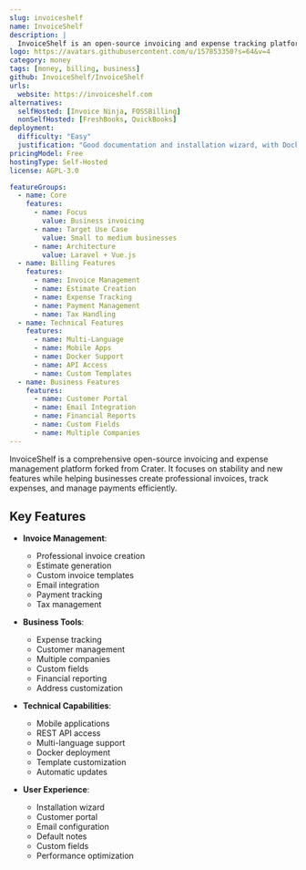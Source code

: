 ```yaml
---
slug: invoiceshelf
name: InvoiceShelf
description: |
  InvoiceShelf is an open-source invoicing and expense tracking platform that helps businesses create professional invoices, manage expenses, and track payments with comprehensive features.
logo: https://avatars.githubusercontent.com/u/157853350?s=64&v=4
category: money
tags: [money, billing, business]
github: InvoiceShelf/InvoiceShelf
urls:
  website: https://invoiceshelf.com
alternatives:
  selfHosted: [Invoice Ninja, FOSSBilling]
  nonSelfHosted: [FreshBooks, QuickBooks]
deployment:
  difficulty: "Easy"
  justification: "Good documentation and installation wizard, with Docker support available."
pricingModel: Free
hostingType: Self-Hosted
license: AGPL-3.0

featureGroups:
  - name: Core
    features:
      - name: Focus
        value: Business invoicing
      - name: Target Use Case
        value: Small to medium businesses
      - name: Architecture
        value: Laravel + Vue.js
  - name: Billing Features
    features:
      - name: Invoice Management
      - name: Estimate Creation
      - name: Expense Tracking
      - name: Payment Management
      - name: Tax Handling
  - name: Technical Features
    features:
      - name: Multi-Language
      - name: Mobile Apps
      - name: Docker Support
      - name: API Access
      - name: Custom Templates
  - name: Business Features
    features:
      - name: Customer Portal
      - name: Email Integration
      - name: Financial Reports
      - name: Custom Fields
      - name: Multiple Companies
---
```


InvoiceShelf is a comprehensive open-source invoicing and expense management platform forked from Crater. It focuses on stability and new features while helping businesses create professional invoices, track expenses, and manage payments efficiently.

## Key Features

- **Invoice Management**:

  - Professional invoice creation
  - Estimate generation
  - Custom invoice templates
  - Email integration
  - Payment tracking
  - Tax management

- **Business Tools**:

  - Expense tracking
  - Customer management
  - Multiple companies
  - Custom fields
  - Financial reporting
  - Address customization

- **Technical Capabilities**:

  - Mobile applications
  - REST API access
  - Multi-language support
  - Docker deployment
  - Template customization
  - Automatic updates

- **User Experience**:
  - Installation wizard
  - Customer portal
  - Email configuration
  - Default notes
  - Custom fields
  - Performance optimization
